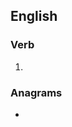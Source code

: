 ==English==

===Verb===
{{head|en|verb form}}

# {{en-past of|chicken}}

===Anagrams===
* {{anagrams|en|checked in}}